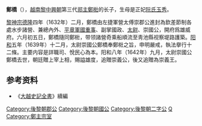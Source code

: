 '''鄭橋'''（{{bd|17世纪||1642年||catIdx=Z}}），[[越南|越南]][[黎中興朝|黎中興朝]]第三代[[郑主|郑主]][[鄭梉|鄭梉]]的长子，生母是正妃[[阮氏玉秀|阮氏玉秀]]。

[[黎神宗|黎神宗]][[德隆|德隆]]四年（1632年）二月，鄭橋由左捷軍營太傅崇郡公進封為欽差節制各處水步諸營、兼總內外、[[平章軍國重事|平章軍國重事]]、副掌國政、[[太尉|太尉]]、崇國公，開府爲雄威府。六月初五日，鄭橋隨同鄭梉，带领諸營奇乘船順流至靑池縣视察堤路護築。[[阳和|阳和]]五年（1639年）十二月，太尉崇國公鄭橋奉鄭梉之旨，申明嚴戒，執法擧行十二條。主要内容是詳職司、悅民心為本。阳和八年（1642年）九月，太尉崇國公鄭橋去世，朝廷贈上宰上相，賜謚雄度，追贈崇義公，後又追贈為崇義王。

==参考资料==
*《[[大越史記全書|大越史記全書]]》續編
{{鄭主}}
{{DEFAULTSORT:Z}}
[[Category:後黎朝郡公|Category:後黎朝郡公]]
[[Category:後黎朝國公|Category:後黎朝國公]]
[[Category:後黎朝二字公|Category:後黎朝二字公]]
[[Category:郑姓|Q]]
[[Category:鄭主宗室|Category:鄭主宗室]]